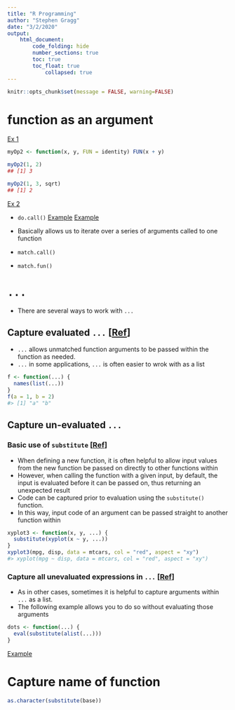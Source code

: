```yaml
---
title: "R Programming"
author: "Stephen Gragg"
date: "3/2/2020"
output: 
    html_document:
        code_folding: hide
        number_sections: true
        toc: true
        toc_float: true
            collapsed: true
---
```


```r
knitr::opts_chunk$set(message = FALSE, warning=FALSE)
```

# function as an argument

[Ex 1](https://stackoverflow.com/questions/46940944/how-create-an-r-function-that-take-a-fun-as-parameter)

```r
myOp2 <- function(x, y, FUN = identity) FUN(x + y)

myOp2(1, 2)
## [1] 3

myOp2(1, 3, sqrt)
## [1] 2
```

[Ex 2](https://stackoverflow.com/questions/11885207/get-all-parameters-as-list)

* `do.call()`
[Example](https://mathewanalytics.com/2018/07/05/r-programming-notes-1/)
[Example](https://www.stat.berkeley.edu/~s133/Docall.html)
* Basically allows us to iterate over a series of arguments called to one
function

* `match.call()`
* `match.fun()`

# `...`

* There are several ways to work with `...`

## Capture evaluated `...`  [[Ref](http://adv-r.had.co.nz/Functions.html#function-arguments)]

* `...` allows unmatched function arguments to be passed within the function
as needed.
* `...` in some applications, `...` is often easier to wrok with as a list 

```r
f <- function(...) {
  names(list(...))
}
f(a = 1, b = 2)
#> [1] "a" "b"
```

## Capture un-evaluated `...`

### Basic use of `substitute`  [[Ref](http://adv-r.had.co.nz/Computing-on-the-language.html#capturing-expressions)]

* When defining a new function, it is often helpful to allow input values
from the new function be passed on directly to other functions within
* However, when calling the function with a given input, by default, the input 
is evaluated before it can be passed on, thus returning an unexpected result
* Code can be captured prior to evaluation using the `substitute()` function.
* In this way, input code of an argument can be passed straight to another 
function within

```r
xyplot3 <- function(x, y, ...) {
  substitute(xyplot(x ~ y, ...))
}
xyplot3(mpg, disp, data = mtcars, col = "red", aspect = "xy")
#> xyplot(mpg ~ disp, data = mtcars, col = "red", aspect = "xy")
```


### Capture all unevaluated expressions in `...` [[Ref](http://adv-r.had.co.nz/Computing-on-the-language.html#capturing-dots)]

* As in other cases, sometimes it is helpful to capture arguments within `...`
as a list.
* The following example allows you to do so without evaluating those arguments

```r
dots <- function(...) {
  eval(substitute(alist(...)))
}
```

[Example](https://www.r-bloggers.com/a-new-r-trick-for-me-at-least/)

# Capture name of function

```r
as.character(substitute(base))
```

